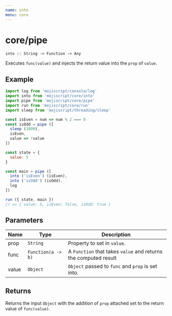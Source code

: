 ```yaml
---
name: into
menu: core
---
```


# core/pipe

`into :: String -> Function -> Any`

Executes `func(value)` and injects the return value into the `prop` of `value`.

## Example

```javascript
import log from 'mojiscript/console/log'
import into from 'mojiscript/core/into'
import pipe from 'mojiscript/core/pipe'
import run from 'mojiscript/core/run'
import sleep from 'mojiscript/threading/sleep'

const isEven = num => num % 2 === 0
const isOdd = pipe ([
  sleep (1000),
  isEven,
  value => !value
])

const state = {
  value: 5
}

const main = pipe ([
  into ('isEven') (isEven),
  into ('isOdd') (isOdd),
  log
])

run ({ state, main })
// => { value: 5, isEven: false, isOdd: true }
```

## Parameters

| Name | Type | Description |
| ---- | ---- | ----------- |
| prop | `String` | Property to set in `value`. |
| func | `Function(a -> b)`  | A `Function` that takes `value` and returns the computed result |
| value | `Object` | `Object` passed to `func` and `prop` is set into. |

## Returns

Returns the input `Object` with the addition of `prop` attached set to the return value of `func(value)`.
